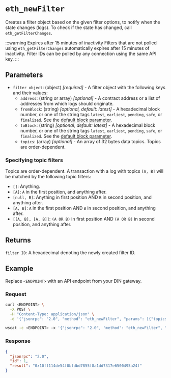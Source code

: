 
# `eth_newFilter`

Creates a filter object based on the given filter options, to notify when the state changes (logs). To check if the state has changed, call `eth_getFilterChanges`.

:::warning Expires after 15 minutes of inactivity
Filters that are not polled using `eth_getFilterChanges` automatically expires after 15 minutes of inactivity.
Filter IDs can be polled by any connection using the same API key.
:::

## Parameters

- `filter object`: (object) _[required]_ - A filter object with the following keys and their values:
  - `address`: (string or array) _[optional]_ - A contract address or a list of addresses from which logs should originate.
  - `fromBlock`: (string) _[optional, default: latest]_ - A hexadecimal block number, or one of the string tags `latest`, `earliest`, `pending`, `safe`, or `finalized`. See the [default block parameter](https://ethereum.org/en/developers/docs/apis/json-rpc/#default-block).
  - `toBlock`: (string) _[optional, default: latest]_ - A hexadecimal block number, or one of the string tags `latest`, `earliest`, `pending`, `safe`, or `finalized`. See the [default block parameter](https://ethereum.org/en/developers/docs/apis/json-rpc/#default-block).
  - `topics`: (array) _[optional]_ - An array of 32 bytes data topics. Topics are order-dependent.

### Specifying topic filters

Topics are order-dependent. A transaction with a log with topics `[A, B]` will be matched by the following topic filters:

- `[]`: Anything.
- `[A]`: `A` in the first position, and anything after.
- `[null, B]`: Anything in first position AND `B` in second position, and anything after.
- `[A, B]`: `A` in the first position AND `B` in second position, and anything after.
- `[[A, B], [A, B]]`: `(A OR B)` in first position AND `(A OR B)` in second position, and anything after.

## Returns

`filter ID`: A hexadecimal denoting the newly created filter ID.

## Example

Replace `<ENDPOINT>` with an API endpoint from your DIN gateway.

### Request

<Tabs>
  <TabItem value="curl">

```bash
curl <ENDPOINT> \
  -X POST \
  -H "Content-Type: application/json" \
  -d '{"jsonrpc": "2.0", "method": "eth_newFilter", "params": [{"topics": ["0xddf252ad1be2c89b69c2b068fc378daa952ba7f163c4a11628f55a4df523b3ef"]}], "id": 1}'
```

  </TabItem>
  <TabItem value="WSS">

```bash
wscat -c <ENDPOINT> -x '{"jsonrpc": "2.0", "method": "eth_newFilter", "params": [{"topics": ["0xddf252ad1be2c89b69c2b068fc378daa952ba7f163c4a11628f55a4df523b3ef"]}], "id": 1}'
```

  </TabItem>
</Tabs>

### Response

<Tabs>
  <TabItem value="JSON">

```json
{
  "jsonrpc": "2.0",
  "id": 1,
  "result": "0x10ff114de54f0bfdbd7855f8a1dd7317e6500495a24f"
}
```

  </TabItem>
</Tabs>
